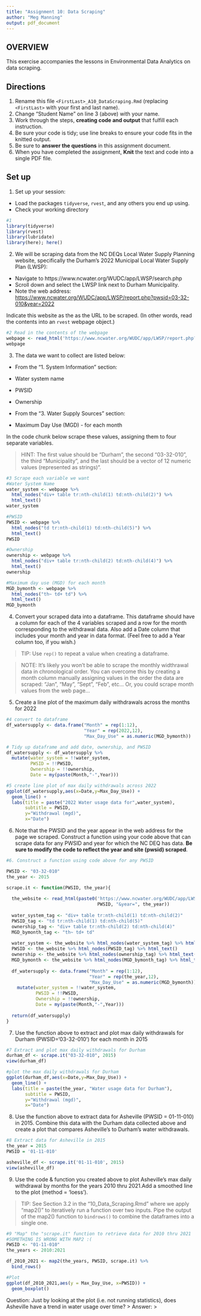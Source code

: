 ```yaml
---
title: "Assignment 10: Data Scraping"
author: "Meg Manning"
output: pdf_document
---
```


## OVERVIEW

This exercise accompanies the lessons in Environmental Data Analytics on data scraping. 

## Directions
1. Rename this file `<FirstLast>_A10_DataScraping.Rmd` (replacing `<FirstLast>` with your first and last name).
2. Change "Student Name" on line 3 (above) with your name.
3. Work through the steps, **creating code and output** that fulfill each instruction.
4. Be sure your code is tidy; use line breaks to ensure your code fits in the knitted output.
5. Be sure to **answer the questions** in this assignment document.
6. When you have completed the assignment, **Knit** the text and code into a single PDF file.


## Set up 
1. Set up your session:

* Load the packages `tidyverse`, `rvest`, and any others you end up using.
* Check your working directory

```r
#1 
library(tidyverse)
library(rvest)
library(lubridate)
library(here); here()
```

2. We will be scraping data from the NC DEQs Local Water Supply Planning website, specifically the Durham's 2022 Municipal Local Water Supply Plan (LWSP): 
 * Navigate to https://www.ncwater.org/WUDC/app/LWSP/search.php
 * Scroll down and select the LWSP link next to Durham Municipality. 
 * Note the web address: <https://www.ncwater.org/WUDC/app/LWSP/report.php?pwsid=03-32-010&year=2022>
 
Indicate this website as the as the URL to be scraped. (In other words, read the contents into an `rvest` webpage object.)

```r
#2 Read in the contents of the webpage 
webpage <- read_html('https://www.ncwater.org/WUDC/app/LWSP/report.php?pwsid=03-32-010&year=2022')
webpage
```

3. The data we want to collect are listed below:

* From the "1. System Information" section:
 * Water system name
 * PWSID
 * Ownership
 
* From the "3. Water Supply Sources" section:
 * Maximum Day Use (MGD) - for each month

In the code chunk below scrape these values, assigning them to four separate variables.

>HINT: The first value should be "Durham", the second "03-32-010", the third "Municipality", and the last should be a vector of 12 numeric values (represented as strings)".

```r
#3 Scrape each variable we want 
#Water System Name
water_system <- webpage %>% 
  html_nodes("div+ table tr:nth-child(1) td:nth-child(2)") %>% 
  html_text()
water_system

#PWSID
PWSID <- webpage %>% 
  html_nodes("td tr:nth-child(1) td:nth-child(5)") %>% 
  html_text()
PWSID

#Ownership
ownership <- webpage %>% 
  html_nodes("div+ table tr:nth-child(2) td:nth-child(4)") %>% 
  html_text()
ownership

#Maximum day use (MGD) for each month
MGD_bymonth <- webpage %>% 
  html_nodes("th~ td+ td") %>% 
  html_text()
MGD_bymonth
```


4. Convert your scraped data into a dataframe. This dataframe should have a column for each of the 4 variables scraped and a row for the month corresponding to the withdrawal data. Also add a Date column that includes your month and year in data format. (Feel free to add a Year column too, if you wish.)

>TIP: Use `rep()` to repeat a value when creating a dataframe.

>NOTE: It's likely you won't be able to scrape the monthly widthrawal data in chronological order. You can overcome this by creating a month column manually assigning values in the order the data are scraped: "Jan", "May", "Sept", "Feb", etc... Or, you could scrape month values from the web page...

5. Create a line plot of the maximum daily withdrawals across the months for 2022

```r
#4 convert to dataframe
df_watersupply <- data.frame("Month" = rep(1:12),
                             "Year" = rep(2022,12),
                             "Max_Day_Use" = as.numeric(MGD_bymonth))

# Tidy up dataframe and add date, ownership, and PWSID
df_watersupply <- df_watersupply %>%
  mutate(water_system = !!water_system,
         PWSID = !!PWSID,
         Ownership = !!ownership,
         Date = my(paste(Month,"-",Year)))

#5 create line plot of max daily withdrawals across 2022
ggplot(df_watersupply,aes(x=Date,y=Max_Day_Use)) + 
  geom_line() + 
  labs(title = paste("2022 Water usage data for",water_system),
       subtitle = PWSID,
       y="Withdrawal (mgd)",
       x="Date")

```

6. Note that the PWSID and the year appear in the web address for the page we scraped. Construct a function using your code above that can scrape data for any PWSID and year for which the NC DEQ has data. **Be sure to modify the code to reflect the year and site (pwsid) scraped**.

```r
#6. Construct a function using code above for any PWSID

PWSID <- "03-32-010"
the_year <- 2015

scrape.it <- function(PWSID, the_year){
  
  the_website <- read_html(paste0('https://www.ncwater.org/WUDC/app/LWSP/report.php?pwsid=', 
                                  PWSID, "&year=", the_year))
  
  water_system_tag <- "div+ table tr:nth-child(1) td:nth-child(2)"
  PWSID_tag <- "td tr:nth-child(1) td:nth-child(5)"
  ownership_tag <- "div+ table tr:nth-child(2) td:nth-child(4)"
  MGD_bymonth_tag <- "th~ td+ td"
  
  water_system <- the_website %>% html_nodes(water_system_tag) %>% html_text()
  PWSID <- the_website %>% html_nodes(PWSID_tag) %>% html_text()
  ownership <- the_website %>% html_nodes(ownership_tag) %>% html_text()
  MGD_bymonth <- the_website %>% html_nodes(MGD_bymonth_tag) %>% html_text()
  
  df_watersupply <- data.frame("Month" = rep(1:12),
                               "Year" = rep(the_year,12),
                               "Max_Day_Use" = as.numeric(MGD_bymonth)) %>%
    mutate(water_system = !!water_system,
           PWSID = !!PWSID,
           Ownership = !!ownership,
           Date = my(paste(Month,"-",Year)))
  
  return(df_watersupply)
}
```

7. Use the function above to extract and plot max daily withdrawals for Durham (PWSID='03-32-010') for each month in 2015

```r
#7 Extract and plot max daily withdrawals for Durham 
durham_df <- scrape.it("03-32-010", 2015)
view(durham_df)

#plot the max daily withdrawals for Durham
ggplot(durham_df,aes(x=Date,y=Max_Day_Use)) + 
  geom_line() + 
  labs(title = paste(the_year, "Water usage data for Durham"),
       subtitle = PWSID,
       y="Withdrawal (mgd)",
       x="Date")

```

8. Use the function above to extract data for Asheville (PWSID = 01-11-010) in 2015. Combine this data with the Durham data collected above and create a plot that compares Asheville's to Durham's water withdrawals.

```r
#8 Extract data for Asheville in 2015
the_year = 2015
PWSID = '01-11-010'

asheville_df <- scrape.it('01-11-010', 2015)
view(asheville_df)
```


9. Use the code & function you created above to plot Asheville's max daily withdrawal by months for the years 2010 thru 2021.Add a smoothed line to the plot (method = 'loess').

> TIP: See Section 3.2 in the "10_Data_Scraping.Rmd" where we apply "map2()" to iteratively run a function over two inputs. Pipe the output of the map2() function to `bindrows()` to combine the dataframes into a single one. 

```r
#9 "Map" the "scrape.it" function to retrieve data for 2010 thru 2021
#SOMETHING IS WRONG WITH MAP2 :(
PWSID <- "01-11-010"
the_years <- 2010:2021

df_2010_2021 <- map2(the_years, PWSID, scrape.it) %>%
  bind_rows()

#Plot
ggplot(df_2010_2021,aes(y = Max_Day_Use, x=PWSID)) +
  geom_boxplot()

```

Question: Just by looking at the plot (i.e. not running statistics), does Asheville have a trend in water usage over time?
> Answer:
>
